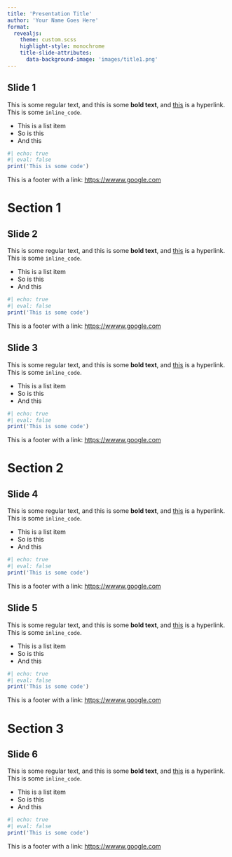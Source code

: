 ```yaml
---
title: 'Presentation Title'
author: 'Your Name Goes Here'
format:
  revealjs:
    theme: custom.scss
    highlight-style: monochrome
    title-slide-attributes: 
      data-background-image: 'images/title1.png'
---
```


## Slide 1 {.theme-slide1}

This is some regular text, and this is some **bold text**, and  [this](https://google.com) is a hyperlink. This is some `inline_code`.

* This is a list item
* So is this
* And this

```r
#| echo: true
#| eval: false
print('This is some code')
```

:::footer

This is a footer with a link: [https://wwww.google.com](https://wwww.google.com)

:::

# Section 1 {.theme-section1 .center}

## Slide 2 {.theme-slide2}

This is some regular text, and this is some **bold text**, and  [this](https://google.com) is a hyperlink. This is some `inline_code`.

* This is a list item
* So is this
* And this

```r
#| echo: true
#| eval: false
print('This is some code')
```

:::footer

This is a footer with a link: [https://wwww.google.com](https://wwww.google.com)

:::

## Slide 3 {.theme-slide3}

This is some regular text, and this is some **bold text**, and  [this](https://google.com) is a hyperlink. This is some `inline_code`.

* This is a list item
* So is this
* And this

```r
#| echo: true
#| eval: false
print('This is some code')
```

:::footer

This is a footer with a link: [https://wwww.google.com](https://wwww.google.com)

:::

# Section 2 {.theme-section2 .center}

## Slide 4 {.theme-slide4}

This is some regular text, and this is some **bold text**, and  [this](https://google.com) is a hyperlink. This is some `inline_code`.

* This is a list item
* So is this
* And this

```r
#| echo: true
#| eval: false
print('This is some code')
```

:::footer

This is a footer with a link: [https://wwww.google.com](https://wwww.google.com)

:::

## Slide 5 {.theme-slide5}

This is some regular text, and this is some **bold text**, and  [this](https://google.com) is a hyperlink. This is some `inline_code`.

* This is a list item
* So is this
* And this

```r
#| echo: true
#| eval: false
print('This is some code')
```

:::footer

This is a footer with a link: [https://wwww.google.com](https://wwww.google.com)

:::

# Section 3 {.theme-section3 .center}

## Slide 6 {.theme-slide6}

This is some regular text, and this is some **bold text**, and  [this](https://google.com) is a hyperlink. This is some `inline_code`.

* This is a list item
* So is this
* And this

```r
#| echo: true
#| eval: false
print('This is some code')
```

:::footer

This is a footer with a link: [https://wwww.google.com](https://wwww.google.com)

:::

